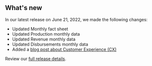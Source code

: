## What's new

In our latest release on June 21, 2022, we made the following changes:

- Updated <Link href="/fact-sheet" linkType="default">Monthly fact sheet</Link>
- Updated <Link href="/downloads/production-by-month/" linkType="default">Production monthly data</Link>
- Updated <Link href="/downloads/revenue/" linkType="default">Revenue monthly data</Link>
- Updated <Link href="/downloads/disbursements-by-month/" linkType="default">Disbursements monthly data</Link>
- Added a [blog post about Customer Experience (CX)](https://blog-nrrd.doi.gov)

Review our [full release details](https://github.com/ONRR/nrrd/releases).
